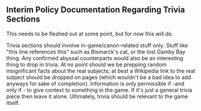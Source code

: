 ==Interim Policy Documentation Regarding Trivia Sections==
This needs to be fleshed out at some point, but for now this will do.

Trivia sections should involve in-game/canon-related stuff only. Stuff like "this line references this" such as Bismarck's cat, or the lost Gamby Bay thing. Any confirmed abyssal counterparts would also be an interesting thing to drop in trivia. At no point should we be prepping random insignificant facts about the real subjects; at best a Wikipedia link to the real subject should be dropped on pages (which wouldn't be a bad idea to add anyways for sake of completion). Information is only permissible if -and only if - to give context to something in the game. If it's just a general trivia piece then leave it alone. Ultimately, trivia should be relevant to the game itself.